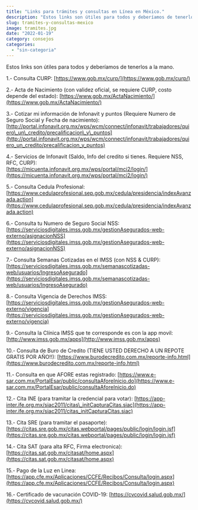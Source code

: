 ```yaml
---
title: "Links para trámites y consultas en Línea en México."
description: "Estos links son útiles para todos y deberíamos de tenerlos a la mano."
slug: tramites-y-consultas-mexico
image: tramites.jpg
date: "2022-01-19"
category: consejos
categories: 
  - "sin-categoria"
---
```


Estos links son útiles para todos y deberíamos de tenerlos a la mano.

1.- Consulta CURP: [https://www.gob.mx/curp/](https://www.gob.mx/curp/)

2.- Acta de Nacimiento (con validez oficial, se requiere CURP, costo depende del estado): [https://www.gob.mx/ActaNacimiento/](https://www.gob.mx/ActaNacimiento/)

3.- Cotizar mi información de Infonavit y puntos (Requiere Numero de Seguro Social y Fecha de nacimiento): [http://portal.infonavit.org.mx/wps/wcm/connect/infonavit/trabajadores/quiero\_un\_credito/precalificacion\_y\_puntos](http://portal.infonavit.org.mx/wps/wcm/connect/infonavit/trabajadores/quiero_un_credito/precalificacion_y_puntos)

4.- Servicios de Infonavit (Saldo, Info del credito si tienes. Requiere NSS, RFC, CURP):  
[https://micuenta.infonavit.org.mx/wps/portal/mci2/login/](https://micuenta.infonavit.org.mx/wps/portal/mci2/login/)

5.- Consulta Cedula Profesional: [https://www.cedulaprofesional.sep.gob.mx/cedula/presidencia/indexAvanzada.action](https://www.cedulaprofesional.sep.gob.mx/cedula/presidencia/indexAvanzada.action)

6.- Consulta tu Numero de Seguro Social NSS: [https://serviciosdigitales.imss.gob.mx/gestionAsegurados-web-externo/asignacionNSS](https://serviciosdigitales.imss.gob.mx/gestionAsegurados-web-externo/asignacionNSS)

7.- Consulta Semanas Cotizadas en el IMSS (con NSS & CURP): [https://serviciosdigitales.imss.gob.mx/semanascotizadas-web/usuarios/IngresoAsegurado](https://serviciosdigitales.imss.gob.mx/semanascotizadas-web/usuarios/IngresoAsegurado)

8.- Consulta Vigencia de Derechos IMSS: [https://serviciosdigitales.imss.gob.mx/gestionAsegurados-web-externo/vigencia](https://serviciosdigitales.imss.gob.mx/gestionAsegurados-web-externo/vigencia)

9.- Consulta la Clínica IMSS que te corresponde es con la app movil: [http://www.imss.gob.mx/apps](http://www.imss.gob.mx/apps)

10.- Consulta de Buro de Credito (TIENE USTED DERECHO A UN REPOTE GRATIS POR AÑO!!): [https://www.burodecredito.com.mx/reporte-info.html](https://www.burodecredito.com.mx/reporte-info.html)

11.- Consulta en que AFORE estas registrado: [https://www.e-sar.com.mx/PortalEsar/public/consultaAforeInicio.do](https://www.e-sar.com.mx/PortalEsar/public/consultaAforeInicio.do)

12.- Cita INE (para tramitar la credencial para votar): [https://app-inter.ife.org.mx/siac2011/citas\_initCapturaCitas.siac](https://app-inter.ife.org.mx/siac2011/citas_initCapturaCitas.siac)

13.- Cita SRE (para tramitar el pasaporte): [https://citas.sre.gob.mx/citas.webportal/pages/public/login/login.jsf](https://citas.sre.gob.mx/citas.webportal/pages/public/login/login.jsf)

14.- Cita SAT (para alta RFC, Firma electronica): [https://citas.sat.gob.mx/citasat/home.aspx](https://citas.sat.gob.mx/citasat/home.aspx)

15.- Pago de la Luz en Linea: [https://app.cfe.mx/Aplicaciones/CCFE/Recibos/Consulta/login.aspx](https://app.cfe.mx/Aplicaciones/CCFE/Recibos/Consulta/login.aspx)

16.- Certificado de vacunación COVID-19:
[https://cvcovid.salud.gob.mx/](https://cvcovid.salud.gob.mx/)
